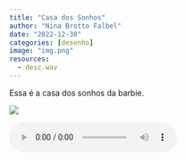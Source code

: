 ```yaml
---
title: "Casa dos Sonhos"
author: "Nina Brotto Falbel"
date: "2022-12-30"
categories: [desenho]
image: "img.png"
resources: 
  - desc.wav
---
```


Essa é a casa dos sonhos da barbie.

![](img.png)

<audio controls>

<source src="desc.wav" type="audio/wav">

</audio>
